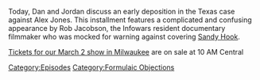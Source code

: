 {{DEFAULTSORT:
    #_EPISODE_0768:Formulaic Objections Part 14
}}{{Episode
    | title           = Formulaic Objections Part 14
    | caption         = Listen to this episode on [https://knowledgefight.libsyn.com/768-formulaic-objections-part-14 Libsyn] [https://open.spotify.com/episode/4nXfcQlo4jRgwfuqJhsxe1 Spotify], Read the [[Transcript/768: Formulaic Objections Part 14|Unofficial Transcript]]
    | episodeNumber   = 768
    | length          = 01:48:15
    | airDate         = January 18, 2023
    | episodeType     = [[:Category:Formulaic Objections|Formulaic Objections]]
    | appearance      = [[Rob Jacobson]], [[Mark Bankston]], [[Mark Enoch]]
    | previousEpisode = [[767: January 12, 2023]]
    | nextEpisode     = [[769: December 17, 2003]]
}}

{{Stub}}

Today, Dan and Jordan discuss an early deposition in the Texas case against Alex Jones. This installment features a complicated and confusing appearance by Rob Jacobson, the Infowars resident documentary filmmaker who was mocked for warning against covering [[The Sandy Hook Elementary Massacre|Sandy Hook]].

[https://xrayarcade.com/calendar/2023/03/02/knowledge-fight Tickets for our March 2 show in Milwaukee] are on sale at 10 AM Central

[[Category:Episodes]]
[[Category:Formulaic Objections]]
